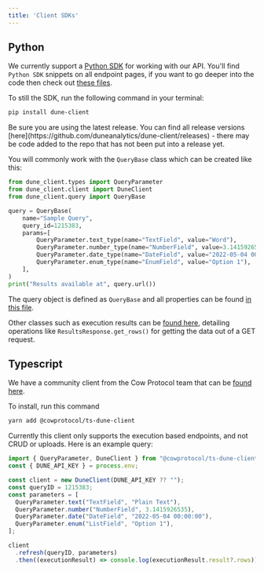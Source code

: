 ```yaml
---
title: 'Client SDKs'
---
```


## Python

We currently support a [Python SDK](https://github.com/duneanalytics/dune-client) for working with our API. You'll find `Python SDK` snippets on all endpoint pages, if you want to go deeper into the code then check out [these files](https://github.com/duneanalytics/dune-client/tree/main/dune_client/api).

To still the SDK, run the following command in your terminal:

```bash
pip install dune-client
```

<Warning>
Be sure you are using the latest release. You can find all release versions [here](https://github.com/duneanalytics/dune-client/releases) - there may be code added to the repo that has not been put into a release yet.
</Warning>

You will commonly work with the `QueryBase` class which can be created like this: 

```python
from dune_client.types import QueryParameter
from dune_client.client import DuneClient
from dune_client.query import QueryBase

query = QueryBase(
    name="Sample Query",
    query_id=1215383,
    params=[
        QueryParameter.text_type(name="TextField", value="Word"),
        QueryParameter.number_type(name="NumberField", value=3.1415926535),
        QueryParameter.date_type(name="DateField", value="2022-05-04 00:00:00"),
        QueryParameter.enum_type(name="EnumField", value="Option 1"),
    ],
)
print("Results available at", query.url())
```

The query object is defined as `QueryBase` and all properties can be found [in this file](https://github.com/duneanalytics/dune-client/blob/main/dune_client/query.py).

Other classes such as execution results can be [found here](https://github.com/duneanalytics/dune-client/blob/main/dune_client/models.py#L244C7-L244C22), detailing operations like `ResultsResponse.get_rows()` for getting the data out of a GET request.

## Typescript

We have a community client from the Cow Protocol team that can be [found here](https://www.npmjs.com/package/@cowprotocol/ts-dune-client).

To install, run this command 

```bash 
yarn add @cowprotocol/ts-dune-client
```

Currently this client only supports the execution based endpoints, and not CRUD or uploads. Here is an example query:

```typescript
import { QueryParameter, DuneClient } from "@cowprotocol/ts-dune-client";
const { DUNE_API_KEY } = process.env;

const client = new DuneClient(DUNE_API_KEY ?? "");
const queryID = 1215383;
const parameters = [
  QueryParameter.text("TextField", "Plain Text"),
  QueryParameter.number("NumberField", 3.1415926535),
  QueryParameter.date("DateField", "2022-05-04 00:00:00"),
  QueryParameter.enum("ListField", "Option 1"),
];

client
  .refresh(queryID, parameters)
  .then((executionResult) => console.log(executionResult.result?.rows));
```